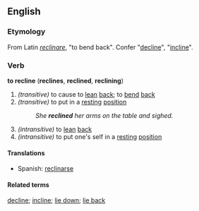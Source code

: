 ==English==
===Etymology===
From Latin ''[[reclinare]]'', "to bend back". Confer "[[decline]]", "[[incline]]".
===Verb===
'''to recline''' ('''reclines''', '''reclined''', '''reclining''')
#''(transitive)'' to cause to [[lean]] [[back]]; to [[bend]] [[back]]
#''(transitive)'' to put in a [[resting]] [[position]]
#:''She '''reclined''' her arms on the table and sighed.''
#''(intransitive)'' to [[lean]] [[back]] 
#''(intransitive)'' to put one's self in a [[resting]] [[position]]
====Translations====
*Spanish: [[reclinarse]]

====Related terms====
[[decline]]; [[incline]]; [[lie down]]; [[lie back]]